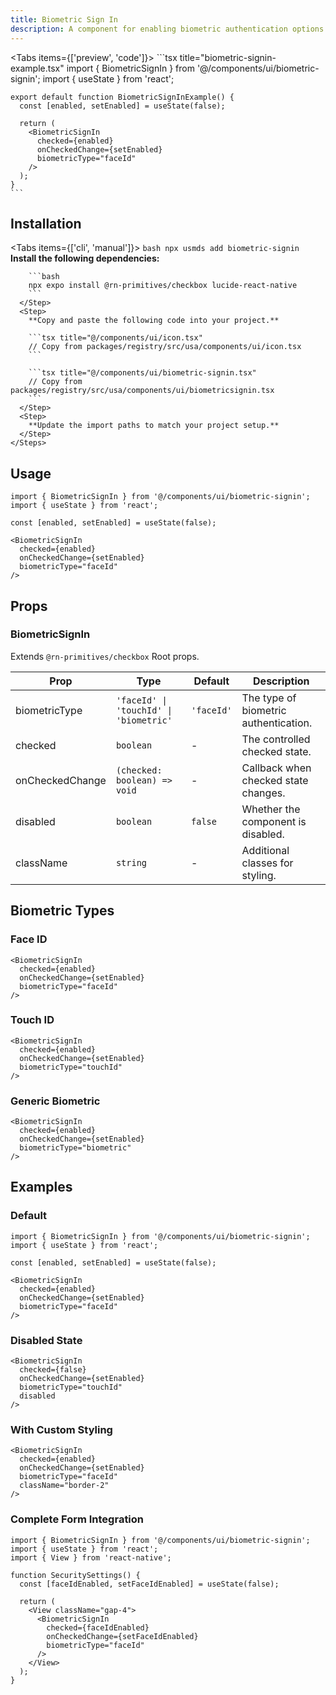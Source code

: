 ```yaml
---
title: Biometric Sign In
description: A component for enabling biometric authentication options like Face ID and Touch ID.
---
```



<Tabs items={['preview', 'code']}>
  <Tab value="preview">
    <PreviewCard />
  </Tab>
  <Tab value="code">
    ```tsx title="biometric-signin-example.tsx"
    import { BiometricSignIn } from '@/components/ui/biometric-signin';
    import { useState } from 'react';

    export default function BiometricSignInExample() {
      const [enabled, setEnabled] = useState(false);

      return (
        <BiometricSignIn
          checked={enabled}
          onCheckedChange={setEnabled}
          biometricType="faceId"
        />
      );
    }
    ```
  </Tab>
</Tabs>

## Installation

<Tabs items={['cli', 'manual']}>
  <Tab value="cli">
    ```bash
    npx usmds add biometric-signin
    ```
  </Tab>
  <Tab value="manual">
    <Steps>
      <Step>
        **Install the following dependencies:**

        ```bash
        npx expo install @rn-primitives/checkbox lucide-react-native
        ```
      </Step>
      <Step>
        **Copy and paste the following code into your project.**

        ```tsx title="@/components/ui/icon.tsx"
        // Copy from packages/registry/src/usa/components/ui/icon.tsx
        ```

        ```tsx title="@/components/ui/biometric-signin.tsx"
        // Copy from packages/registry/src/usa/components/ui/biometricsignin.tsx
        ```
      </Step>
      <Step>
        **Update the import paths to match your project setup.**
      </Step>
    </Steps>
  </Tab>
</Tabs>

## Usage

```tsx
import { BiometricSignIn } from '@/components/ui/biometric-signin';
import { useState } from 'react';

const [enabled, setEnabled] = useState(false);

<BiometricSignIn
  checked={enabled}
  onCheckedChange={setEnabled}
  biometricType="faceId"
/>
```

## Props

### BiometricSignIn

Extends `@rn-primitives/checkbox` Root props.

| Prop | Type | Default | Description |
|------|------|---------|-------------|
| biometricType | `'faceId' \| 'touchId' \| 'biometric'` | `'faceId'` | The type of biometric authentication. |
| checked | `boolean` | - | The controlled checked state. |
| onCheckedChange | `(checked: boolean) => void` | - | Callback when checked state changes. |
| disabled | `boolean` | `false` | Whether the component is disabled. |
| className | `string` | - | Additional classes for styling. |

## Biometric Types

### Face ID

```tsx
<BiometricSignIn
  checked={enabled}
  onCheckedChange={setEnabled}
  biometricType="faceId"
/>
```

### Touch ID

```tsx
<BiometricSignIn
  checked={enabled}
  onCheckedChange={setEnabled}
  biometricType="touchId"
/>
```

### Generic Biometric

```tsx
<BiometricSignIn
  checked={enabled}
  onCheckedChange={setEnabled}
  biometricType="biometric"
/>
```

## Examples

### Default

```tsx
import { BiometricSignIn } from '@/components/ui/biometric-signin';
import { useState } from 'react';

const [enabled, setEnabled] = useState(false);

<BiometricSignIn
  checked={enabled}
  onCheckedChange={setEnabled}
  biometricType="faceId"
/>
```

### Disabled State

```tsx
<BiometricSignIn
  checked={false}
  onCheckedChange={setEnabled}
  biometricType="touchId"
  disabled
/>
```

### With Custom Styling

```tsx
<BiometricSignIn
  checked={enabled}
  onCheckedChange={setEnabled}
  biometricType="faceId"
  className="border-2"
/>
```

### Complete Form Integration

```tsx
import { BiometricSignIn } from '@/components/ui/biometric-signin';
import { useState } from 'react';
import { View } from 'react-native';

function SecuritySettings() {
  const [faceIdEnabled, setFaceIdEnabled] = useState(false);

  return (
    <View className="gap-4">
      <BiometricSignIn
        checked={faceIdEnabled}
        onCheckedChange={setFaceIdEnabled}
        biometricType="faceId"
      />
    </View>
  );
}
```
